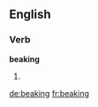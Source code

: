 ==English==

===Verb===
'''beaking'''

# {{present participle of|[[beak]]}}

[[de:beaking]]
[[fr:beaking]]